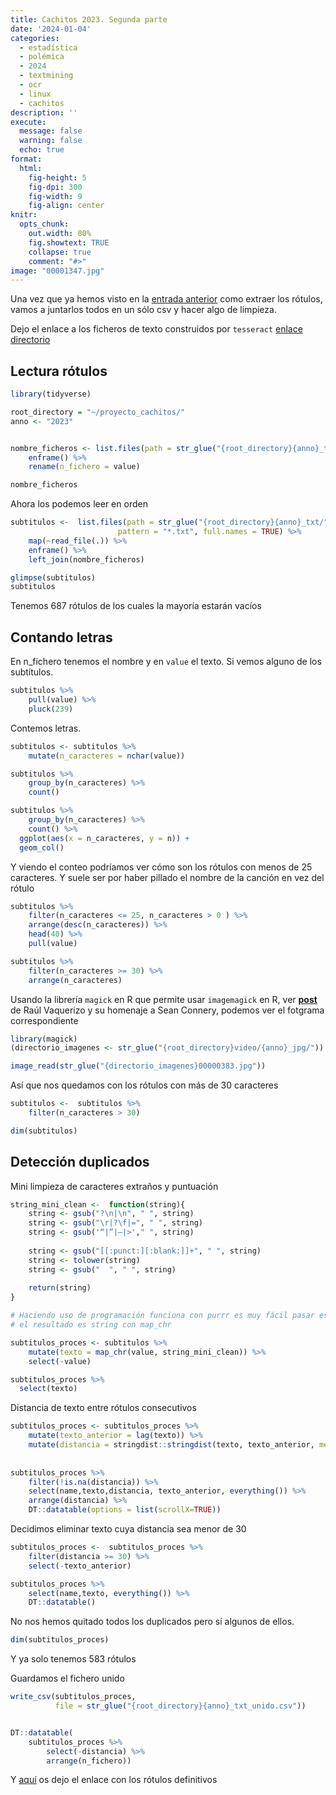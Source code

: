 ```yaml
---
title: Cachitos 2023. Segunda parte
date: '2024-01-04'
categories: 
  - estadística
  - polémica
  - 2024
  - textmining
  - ocr
  - linux
  - cachitos
description: ''
execute: 
  message: false
  warning: false
  echo: true
format: 
  html: 
    fig-height: 5
    fig-dpi: 300
    fig-width: 9
    fig-align: center
knitr:
  opts_chunk:
    out.width: 80%
    fig.showtext: TRUE
    collapse: true
    comment: "#>"
image: "00001347.jpg"
---
```


Una vez que ya hemos visto en la [entrada
anterior](https://muestrear-no-es-pecado.netlify.app/2024/01/cachitos_2023/cachitos_2023_primera_parte)
como extraer los rótulos, vamos a juntarlos todos en un sólo csv y hacer
algo de limpieza.

Dejo el enlace a los ficheros de texto construidos por `tesseract`
[enlace
directorio](https://drive.google.com/drive/folders/1XFO5S-vAhHeE-ogYAjB1wD_gEZcx3lq4?usp=sharing)


## Lectura rótulos

```r

library(tidyverse)

root_directory = "~/proyecto_cachitos/"
anno <- "2023"


nombre_ficheros <- list.files(path = str_glue("{root_directory}{anno}_txt/")) %>% 
    enframe() %>% 
    rename(n_fichero = value)

nombre_ficheros


```


Ahora los podemos leer en orden

```r

subtitulos <-  list.files(path = str_glue("{root_directory}{anno}_txt/"), 
                        pattern = "*.txt", full.names = TRUE) %>% 
    map(~read_file(.)) %>% 
    enframe() %>%  
    left_join(nombre_ficheros)

glimpse(subtitulos)
subtitulos

```

Tenemos 687 rótulos de los cuales la mayoría estarán vacíos


## Contando letras

En n_fichero tenemos el nombre y en `value` el texto. Si vemos alguno de
los subtítulos.

```r

subtitulos %>%
    pull(value) %>%
    pluck(239)

```


Contemos letras.


```r

subtitulos <- subtitulos %>% 
    mutate(n_caracteres = nchar(value)) 

subtitulos %>% 
    group_by(n_caracteres) %>% 
    count()

subtitulos %>% 
    group_by(n_caracteres) %>% 
    count() %>% 
  ggplot(aes(x = n_caracteres, y = n)) +
  geom_col()

```

Y viendo el conteo podríamos ver cómo son los rótulos con menos de 25 caracteres. Y suele ser por haber pillado el nombre de la canción en vez del rótulo 


```r

subtitulos %>% 
    filter(n_caracteres <= 25, n_caracteres > 0 ) %>% 
    arrange(desc(n_caracteres)) %>% 
    head(40) %>%
    pull(value)

```

```r
subtitulos %>% 
    filter(n_caracteres >= 30) %>% 
    arrange(n_caracteres)
```

Usando la librería `magick` en R que permite usar `imagemagick` en R, ver **[post](https://analisisydecision.es/tratamiento-y-procesado-de-imagenes-con-r-y-magick/)** de Raúl Vaquerizo y su homenaje a Sean Connery, podemos ver el fotgrama correspondiente

```r
library(magick)
(directorio_imagenes <- str_glue("{root_directory}video/{anno}_jpg/"))

image_read(str_glue("{directorio_imagenes}00000383.jpg"))

```

Así que nos quedamos con los rótulos con más de 30 caracteres 

```r
subtitulos <-  subtitulos %>% 
    filter(n_caracteres > 30)

dim(subtitulos)
```

## Detección duplicados

Mini limpieza de caracteres extraños y puntuación

```r
string_mini_clean <-  function(string){
    string <- gsub("?\n|\n", " ", string)
    string <- gsub("\r|?\f|=", " ", string)
    string <- gsub('“|”|—|>'," ", string)
    
    string <- gsub("[[:punct:][:blank:]]+", " ", string)
    string <- tolower(string)
    string <- gsub("  ", " ", string)
    
    return(string)
}

# Haciendo uso de programación funciona con purrr es muy fácil pasar esta función a cada elemento. y decirle que 
# el resultado es string con map_chr

subtitulos_proces <- subtitulos %>% 
    mutate(texto = map_chr(value, string_mini_clean)) %>% 
    select(-value)

subtitulos_proces %>% 
  select(texto)
```


Distancia de texto entre rótulos  consecutivos 




```r

subtitulos_proces <- subtitulos_proces %>% 
    mutate(texto_anterior = lag(texto)) %>% 
    mutate(distancia = stringdist::stringdist(texto, texto_anterior, method = "lcs"))
    
 
subtitulos_proces %>% 
    filter(!is.na(distancia)) %>% 
    select(name,texto,distancia, texto_anterior, everything()) %>% 
    arrange(distancia) %>% 
    DT::datatable(options = list(scrollX=TRUE))

```

Decidimos eliminar texto cuya distancia sea menor de 30

```r
subtitulos_proces <-  subtitulos_proces %>% 
    filter(distancia >= 30) %>% 
    select(-texto_anterior)

subtitulos_proces %>% 
    select(name,texto, everything()) %>% 
    DT::datatable()

```

No nos hemos quitado todos los duplicados pero sí algunos de ellos. 


```r
dim(subtitulos_proces)
```

Y ya solo tenemos 583 rótulos

Guardamos el fichero unido

```r

write_csv(subtitulos_proces,
          file = str_glue("{root_directory}{anno}_txt_unido.csv"))


DT::datatable(
    subtitulos_proces %>%
        select(-distancia) %>% 
        arrange(n_fichero))


```

Y [aquí](https://drive.google.com/file/d/1pv5GUCp-6IteiplpCL9LWmA20sfd7kHy/view?usp=sharing) os dejo el enlace con los rótulos definitivos

